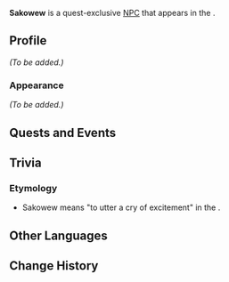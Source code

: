 {{Meta
<!-- Remove this template after adding the missing info -->
|missing_NPC_profile  = yes
<!--
|missing_NPC_idle     = yes
|missing_NPC_dialogue = yes
-->
}}
{{Character Infobox
|type             = Quest NPC
|image            = NPC Sakowew.png
|realname         = <!-- Optional, if different from in-game name -->
|deceased         = <!-- Past (for deceased prior to events of the game) or free response -->
|region           = Natlan
|location         = Natlan
|affiliation      = People of the Springs
|title            = 

|ancestry         = <!-- Clan/family -->
|father           = 
|mother           = 
|spouse           = 
|sibling          = 
|child            = 
|relative         = 

|voiceEN          = 
|voiceCN          = 
|voiceJP          = 
|voiceKR          = 
}}
'''Sakowew''' is a quest-exclusive [[NPC]] that appears in the {{Quest|Journey of Stars and Flames}}.
<!--
==Location==
{{subst:#tag:gallery|
NPC Location {{subst:#titleparts:{{subst:PAGENAME}}}}.png{{subst:!}}{{subst:#titleparts:{{subst:PAGENAME}}}}'s location
NPC Location {{subst:#titleparts:{{subst:PAGENAME}}}} Context.png{{subst:!}}Additional context
}}
-->
==Profile==
<!--Detailed story/lore information goes here.-->
''(To be added.)''

===Appearance===
<!--Keep appearance section short and concise. Limit to 2 paragraphs with 3-4 sentences each.-->
''(To be added.)''

==Quests and Events==
{{Quests and Events}}
<!--
==Idle Quotes==
{{Dialogue Start}}
:{{DIcon|Idle}} {{Tx}}
::{{A|VO {{subst:#titleparts:{{subst:PAGENAME}}}} 01.ogg}} "{{Tx}}"
{{Dialogue End}}

==Dialogue==
{{Dialogue Start}}
:'''{{subst:#titleparts:{{subst:PAGENAME}}}}:''' 
:{{DIcon}}
{{Dialogue End}}

==Event Dialogue==
===Event Name===
{{Dialogue Start}}
:'''{{subst:#titleparts:{{subst:PAGENAME}}}}:'''
{{Dialogue End}}
-->
==Trivia==
===Etymology===
* Sakowew {{Lang|cr=ᓴᑯᐁᐧᐤ|cr_rm=sâkowêw}} means "to utter a cry of excitement" in the {{w|Cree language}}.

== Other Languages ==
{{Other Languages
|default_hidden = 1
|en       = Sakowew
|zhs      = 莎柯薇
|zhs_rm   = Shākēwēi
|zht      = 莎柯薇
|zht_rm   = Shākēwēi
|ja       = サコウェ
|ja_rm    = Sakowe
|ko       = 사코비
|es       = Sakowew
|fr       = Sakowew
|ru       = Саковев
|th       = Sakowew
|vi       = Sakowew
|de       = Sakowew
|id       = Sakowew
|pt       = Sakowew
|tr       = Sakowew
|it       = Sakowew
}}

==Change History==
{{Change History|5.3}}
<!--
==References==
{{Reflist}}
-->